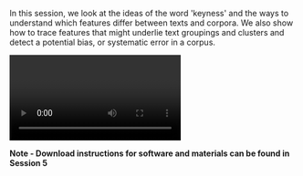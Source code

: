 In this session, we look at the ideas of the word 'keyness' and the ways to understand which features differ between texts and corpora. We also show how to trace features that might underlie text groupings and clusters and detect a potential bias, or systematic error in a corpus.

<Video provider="youtube" id="MsmioFSAcbU">
  Finding Gold III: Keywords and associations
</Video>

**Note - Download instructions for software and materials can be found in Session 5**
